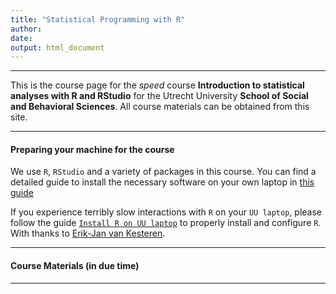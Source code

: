 ```yaml
---
title: "Statistical Programming with R"
author: 
date: 
output: html_document
---
```


<style>
.column-left{
  float: left;
  width: 33%;
  text-align: left;
}
.column-center{
  display: inline-block;
  width: 33%;
  text-align: left;
}
.column-right{
  float: right;
  width: 33%;
  text-align: left;
}
.span-wide{
  float: right;
  width: 100%;
  text-align: left;
}
</style>


---

This is the course page for the *speed* course **Introduction to statistical analyses with R and RStudio** for the Utrecht University **School of Social and Behavioral Sciences**. All course materials can be obtained from this site. 

---

#### Preparing your machine for the course
We use `R`, `RStudio` and a variety of packages in this course. You can find a detailed guide to install the necessary software on your own laptop in [this guide](How_to_prepare.html)

If you experience terribly slow interactions with `R` on your `UU laptop`, please follow the guide [`Install R on UU laptop`](https://gist.github.com/vankesteren/f2e198aa5ab4f6262b21a3d13bbea0b5) to properly install and configure `R`. With thanks to [Erik-Jan van Kesteren](https://erikjanvankesteren.nl).

---

#### Course Materials (in due time)

---



